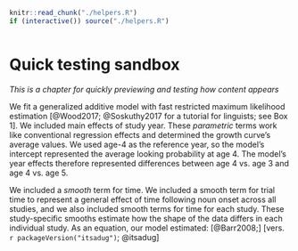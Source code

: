 ```r
knitr::read_chunk("./helpers.R")
if (interactive()) source("./helpers.R")
```

```r
```



# Quick testing sandbox

_This is a chapter for quickly previewing and testing how content appears_

We fit a generalized additive model with fast restricted maximum likelihood
estimation [@Wood2017; @Soskuthy2017 for a tutorial for linguists; see Box 1].
We included main effects of study year. These *parametric* terms work like
conventional regression effects and determined the growth curve's average
values. We used age-4 as the reference year, so the model's intercept
represented the average looking probability at age 4. The model's year effects
therefore represented differences between age 4 vs. age 3 and age 4 vs. age 5.

We included a *smooth* term for time. We included a smooth term for trial time
to represent a general effect of time following noun onset across all studies,
and we also included smooth terms for time for each study. These study-specific
smooths estimate how the shape of the data differs in each individual study. As
an equation, our model estimated: [@Barr2008;]
[vers. `r packageVersion("itsadug")`; @itsadug]
